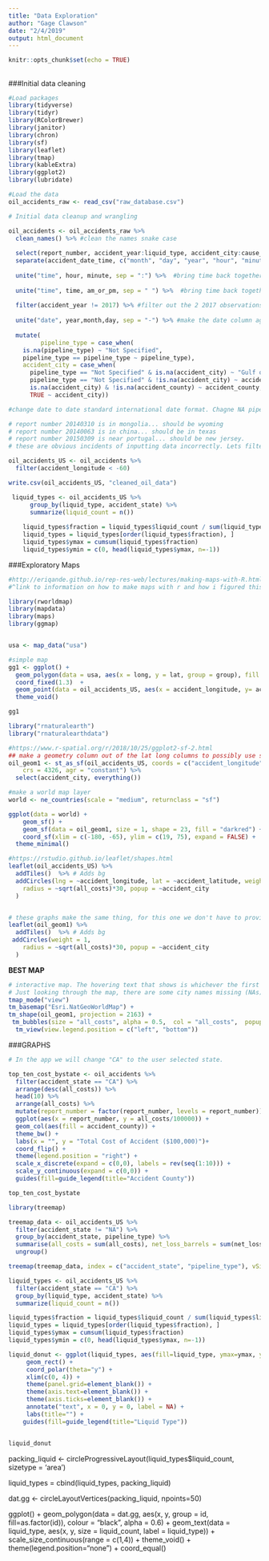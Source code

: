 ```yaml
---
title: "Data Exploration"
author: "Gage Clawson"
date: "2/4/2019"
output: html_document
---
```


```r
knitr::opts_chunk$set(echo = TRUE)
```

## {.tabset .tabset-fade .tabset-pills}

###Initial data cleaning
```r
#Load packages
library(tidyverse)
library(tidyr)
library(RColorBrewer)
library(janitor)
library(chron)
library(sf)
library(leaflet)
library(tmap)
library(kableExtra)
library(ggplot2)
library(lubridate)


```


```r
#Load the data
oil_accidents_raw <- read_csv("raw_database.csv")
```

```r
# Initial data cleanup and wrangling

oil_accidents <- oil_accidents_raw %>%
  clean_names() %>% #clean the names snake case
  
  select(report_number, accident_year:liquid_type, accident_city:cause_category, net_loss_barrels:restart_date_time, property_damage_costs:all_costs) %>%  #select relevant columns
  separate(accident_date_time, c("month", "day", "year", "hour", "minute" ,"am_or_pm"), by = c("/", " ")) %>%  #separate the date time column
  
  unite("time", hour, minute, sep = ":") %>%  #bring time back together
  
  unite("time", time, am_or_pm, sep = " ") %>%  #bring time back together
  
  filter(accident_year != 2017) %>% #filter out the 2 2017 observations
  
  unite("date", year,month,day, sep = "-") %>% #make the date column again
  
  mutate(
         pipeline_type = case_when(
    is.na(pipeline_type) ~ "Not Specified",
    pipeline_type == pipeline_type ~ pipeline_type), 
    accident_city = case_when(
      pipeline_type == "Not Specified" & is.na(accident_city) ~ "Gulf of Mexico", 
      pipeline_type == "Not Specified" & !is.na(accident_city) ~ accident_city, 
      is.na(accident_city) & !is.na(accident_county) ~ accident_county,
      TRUE ~ accident_city))

#change date to date standard international date format. Chagne NA pipeline types to "Not Specified". Change those "Not Specified" without city names to "Gulf of Mexico" for city name. If there is a county name but not a city name, assign the city name as county name. 

# report number 20140310 is in mongolia... should be wyoming
# report number 20140063 is in china... should be in texas
# report number 20150309 is near portugal... should be new jersey. 
# these are obvious incidents of inputting data incorrectly. Lets filter to lat and long ranges for the united states. I think all of the latitudes look fine 

oil_accidents_US <- oil_accidents %>%
  filter(accident_longitude < -60)

write.csv(oil_accidents_US, "cleaned_oil_data")
```


```r
 liquid_types <- oil_accidents_US %>%
      group_by(liquid_type, accident_state) %>%
      summarize(liquid_count = n())
    
    liquid_types$fraction = liquid_types$liquid_count / sum(liquid_types$liquid_count)
    liquid_types = liquid_types[order(liquid_types$fraction), ]
    liquid_types$ymax = cumsum(liquid_types$fraction)
    liquid_types$ymin = c(0, head(liquid_types$ymax, n=-1))
```


###Exploratory Maps 

```r

#http://eriqande.github.io/rep-res-web/lectures/making-maps-with-R.html 
#^link to information on how to make maps with r and how i figured this out

library(rworldmap)
library(mapdata)
library(maps)
library(ggmap)


usa <- map_data("usa")

#simple map
gg1 <- ggplot() +
  geom_polygon(data = usa, aes(x = long, y = lat, group = group), fill = "darkgreen", color = "red") +
  coord_fixed(1.3)  + 
  geom_point(data = oil_accidents_US, aes(x = accident_longitude, y= accident_latitude)) +
  theme_void()

gg1
```


```r
library("rnaturalearth")
library("rnaturalearthdata")

#https://www.r-spatial.org/r/2018/10/25/ggplot2-sf-2.html
## make a geometry column out of the lat long columns to possibly use sf like we did in lab to map. 
oil_geom1 <- st_as_sf(oil_accidents_US, coords = c("accident_longitude", "accident_latitude"), 
    crs = 4326, agr = "constant") %>%
  select(accident_city, everything())

#make a world map layer
world <- ne_countries(scale = "medium", returnclass = "sf")

ggplot(data = world) +
    geom_sf() +
    geom_sf(data = oil_geom1, size = 1, shape = 23, fill = "darkred") +
    coord_sf(xlim = c(-180, -65), ylim = c(19, 75), expand = FALSE) +
  theme_minimal()

```


```r
#https://rstudio.github.io/leaflet/shapes.html
leaflet(oil_accidents_US) %>%
  addTiles()  %>% # Adds bg
  addCircles(lng = ~accident_longitude, lat = ~accident_latitude, weight = 1,
    radius = ~sqrt(all_costs)*30, popup = ~accident_city
  )


# these graphs make the same thing, for this one we don't have to provide the lat, long, since it is already provided in the "geometry" column
leaflet(oil_geom1) %>%
  addTiles()  %>% # Adds bg
 addCircles(weight = 1,
    radius = ~sqrt(all_costs)*30, popup = ~accident_city
  )


```

**BEST MAP**
```r
# interactive map. The hovering text that shows is whichever the first column in the data frame is. Not sure how to select it so it is not the first column. 
# Just looking through the map, there are some city names missing (NAs), some wrong city names... should we try to fix this? Not sure how. Maybe getting some lat long and city data and mergining? 
tmap_mode("view")
tm_basemap("Esri.NatGeoWorldMap") +
tm_shape(oil_geom1, projection = 2163) +
 tm_bubbles(size = "all_costs", alpha = 0.5,  col = "all_costs",  popup.vars = c("City: " = "accident_city", "Total Cost: " = "all_costs"), title.col = "Total Cost of Accident") +
  tm_view(view.legend.position = c("left", "bottom")) 
```

###GRAPHS

```r

# In the app we will change "CA" to the user selected state. 

top_ten_cost_bystate <- oil_accidents %>% 
  filter(accident_state == "CA") %>% 
  arrange(desc(all_costs)) %>% 
  head(10) %>% 
  arrange(all_costs) %>% 
  mutate(report_number = factor(report_number, levels = report_number)) %>%
  ggplot(aes(x = report_number, y = all_costs/100000)) +
  geom_col(aes(fill = accident_county)) +
  theme_bw() +
  labs(x = "", y = "Total Cost of Accident ($100,000)")+
  coord_flip() +
  theme(legend.position = "right") +
  scale_x_discrete(expand = c(0,0), labels = rev(seq(1:10))) +
  scale_y_continuous(expand = c(0,0)) +
  guides(fill=guide_legend(title="Accident County"))

top_ten_cost_bystate

```


```r
library(treemap)

treemap_data <- oil_accidents_US %>%
  filter(accident_state != "NA") %>%
  group_by(accident_state, pipeline_type) %>%
  summarise(all_costs = sum(all_costs), net_loss_barrels = sum(net_loss_barrels)) %>%
  ungroup()

treemap(treemap_data, index = c("accident_state", "pipeline_type"), vSize = "net_loss_barrels", vColor = "pipeline_type", type = "categorical")

```

```r

liquid_types <- oil_accidents_US %>%
  filter(accident_state == "CA") %>%
  group_by(liquid_type, accident_state) %>%
  summarize(liquid_count = n())

liquid_types$fraction = liquid_types$liquid_count / sum(liquid_types$liquid_count)
liquid_types = liquid_types[order(liquid_types$fraction), ]
liquid_types$ymax = cumsum(liquid_types$fraction)
liquid_types$ymin = c(0, head(liquid_types$ymax, n=-1))

liquid_donut <- ggplot(liquid_types, aes(fill=liquid_type, ymax=ymax, ymin=ymin, xmax=4, xmin=3)) +
     geom_rect() +
     coord_polar(theta="y") +
     xlim(c(0, 4)) +
     theme(panel.grid=element_blank()) +
     theme(axis.text=element_blank()) +
     theme(axis.ticks=element_blank()) +
     annotate("text", x = 0, y = 0, label = NA) +
     labs(title="") +
    guides(fill=guide_legend(title="Liquid Type")) 


liquid_donut

```

packing_liquid <- circleProgressiveLayout(liquid_types$liquid_count, sizetype = 'area')

liquid_types = cbind(liquid_types, packing_liquid)

dat.gg <- circleLayoutVertices(packing_liquid, npoints=50)

ggplot() +
  geom_polygon(data = dat.gg, aes(x, y, group = id, fill=as.factor(id)), colour = "black", alpha = 0.6) +
  geom_text(data = liquid_type, aes(x, y, size = liquid_count, label = liquid_type)) +
  scale_size_continuous(range = c(1,4)) +
  theme_void() + 
  theme(legend.position="none") +
  coord_equal()

